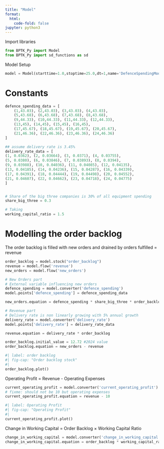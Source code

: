 ```yaml
---
title: "Model"
format:
  html:
    code-fold: false
jupyter: python3
---
```


Import libraries
```python
from BPTK_Py import Model
from BPTK_Py import sd_functions as sd
```

Model Setup

```python
model = Model(starttime=1.0,stoptime=25.0,dt=1,name='DefenceSpendingModel')
```


# Constants
```python
defence_spending_data = [
    (1,43.03), (2,43.03), (3,43.03), (4,43.03), 
    (5,43.68), (6,43.68), (7,43.68), (8,43.68),
    (9,44.33), (10,44.33), (11,44.33), (12,44.33),
    (13,45), (14,45), (15,45), (16,45),
    (17,45.67), (18,45.67), (19,45.67), (20,45.67),
    (21,46.36), (22,46.36), (23,46.36), (24,46.36)
]

## assume delivery rate is 3.45% 
delivery_rate_data = [
(1, 0.0362), (2, 0.03664), (3, 0.0371), (4, 0.03755),
(5, 0.0380), (6, 0.03846), (7, 0.03893), (8, 0.0394),
(9, 0.03988), (10, 0.04036), (11, 0.04085), (12, 0.04135),
(13, 0.04185), (14, 0.04236), (15, 0.04287), (16, 0.04339),
(17, 0.04391), (18, 0.04444), (19, 0.04498), (20, 0.04552),
(21, 0.04607), (22, 0.04662), (23, 0.04718), (24, 0.04775)
]


# Share of the big three companies is 30% of all equipment spending
share_big_three = 0.3

# Taking 
working_capital_ratio = 1.5
```


# Modelling the order backlog
The order backlog is filled with new orders and drained by orders fulfilled = revenue

```python
order_backlog = model.stock("order_backlog")
revenue = model.flow('revenue')
new_orders = model.flow('new_orders')

# New Orders part
# External variable influencing new orders
defence_spending = model.converter('defence_spending')
model.points['defence_spending'] = defence_spending_data

new_orders.equation = defence_spending * share_big_three * order_backlog

# Revenue part
# Delivery rate is non linearly growing with 5% annual growth
delivery_rate = model.converter('delivery_rate')
model.points['delivery_rate'] = delivery_rate_data

revenue.equation = delivery_rate * order_backlog
```

```python
order_backlog.initial_value = 12.72 #2024 value
order_backlog.equation = new_orders - revenue
```

```python
#| label: order backlog
#| fig-cap: "Order backlog stock"
#| 
order_backlog.plot()
```

<!-- fixme: operating expenses -->
Operating Profit = Revenue - Operating Expenses

```python
current_operating_profit = model.converter('current_operating_profit')
# fixme: should not be 10 but operating expenses
current_operating_profit.equation = revenue - 10
```

```python
#| label: Operating Profit
#| fig-cap: "Operating Profit"
#| 
current_operating_profit.plot()
```

Change in Working Capital = Order Backlog × Working Capital Ratio
```python
change_in_working_capital = model.converter('change_in_working_capital')
change_in_working_capital.equation = order_backlog * working_capital_ratio
```